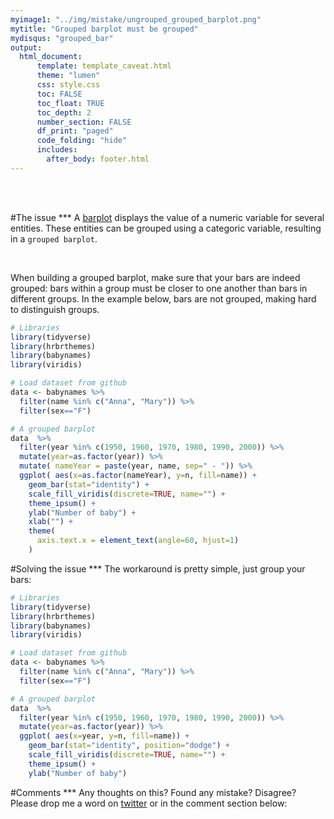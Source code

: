 ```yaml
---
myimage1: "../img/mistake/ungrouped_grouped_barplot.png"
mytitle: "Grouped barplot must be grouped"
mydisqus: "grouped_bar"
output:
  html_document:
      template: template_caveat.html
      theme: "lumen"
      css: style.css
      toc: FALSE
      toc_float: TRUE
      toc_depth: 2
      number_section: FALSE
      df_print: "paged"
      code_folding: "hide"
      includes: 
        after_body: footer.html
---
```


<br><br>
<div class="mycontent">



#The issue
***
A [barplot](https://www.data-to-viz.com/graph/barplot.html) displays the value of a numeric variable for several entities. These entities can be grouped using a categoric variable, resulting in a `grouped barplot`.

<br>

When building a grouped barplot, make sure that your bars are indeed grouped: bars within a group must be closer to one another than bars in different groups. In the example below, bars are not grouped, making hard to distinguish groups.
```r
# Libraries
library(tidyverse)
library(hrbrthemes)
library(babynames)
library(viridis)

# Load dataset from github
data <- babynames %>% 
  filter(name %in% c("Anna", "Mary")) %>%
  filter(sex=="F")

# A grouped barplot
data  %>% 
  filter(year %in% c(1950, 1960, 1970, 1980, 1990, 2000)) %>%
  mutate(year=as.factor(year)) %>%
  mutate( nameYear = paste(year, name, sep=" - ")) %>%
  ggplot( aes(x=as.factor(nameYear), y=n, fill=name)) +
    geom_bar(stat="identity") +
    scale_fill_viridis(discrete=TRUE, name="") +
    theme_ipsum() +
    ylab("Number of baby") +
    xlab("") +
    theme(
      axis.text.x = element_text(angle=60, hjust=1)
    )
```



#Solving the issue
***
The workaround is pretty simple, just group your bars:
```r
# Libraries
library(tidyverse)
library(hrbrthemes)
library(babynames)
library(viridis)

# Load dataset from github
data <- babynames %>% 
  filter(name %in% c("Anna", "Mary")) %>%
  filter(sex=="F")

# A grouped barplot
data  %>% 
  filter(year %in% c(1950, 1960, 1970, 1980, 1990, 2000)) %>%
  mutate(year=as.factor(year)) %>%
  ggplot( aes(x=year, y=n, fill=name)) +
    geom_bar(stat="identity", position="dodge") +
    scale_fill_viridis(discrete=TRUE, name="") +
    theme_ipsum() +
    ylab("Number of baby")
```








#Comments
***
Any thoughts on this? Found any mistake? Disagree? Please drop me a word on [twitter](https://twitter.com/R_Graph_Gallery) or in the comment section below:
<br>




</div>














